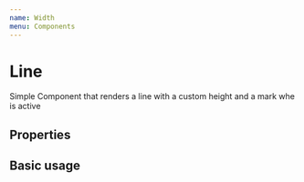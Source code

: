```yaml
---
name: Width
menu: Components
---
```



# Line

  Simple Component that renders a line with a custom height
  and a mark whe is active
## Properties

<Props of={Width}/>

## Basic usage

<Playground>
  <Width weight={3}/>
  <Width weight={5} isActive={false}/>
  <Width weight={13} isActive={true}/>
</Playground>
